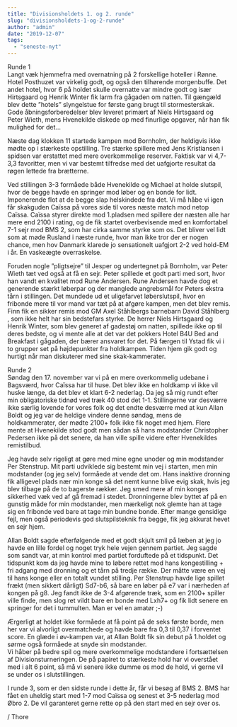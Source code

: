 ```yaml
---
title: "Divisionsholdets 1. og 2. runde"
slug: "divisionsholdets-1-og-2-runde"
author: "admin"
date: "2019-12-07"
tags: 
  - "seneste-nyt"
---
```


Runde 1  
Langt væk hjemmefra med overnatning på 2 forskellige hoteller i Rønne. Hotel Posthuzet var virkelig godt, og også den tilhørende morgenbuffe. Det andet hotel, hvor 6 på holdet skulle overnatte var mindre godt og især Hirtsgaard og Henrik Winter fik larm fra gågaden om natten. Til gængæld blev dette ”hotels” slyngelstue for første gang brugt til stormesterskak. Gode åbningsforberedelser blev leveret primært af Niels Hirtsgaard og Peter Wieth, mens Hvenekilde diskede op med finurlige opgaver, når han fik mulighed for det…  
  
Næste dag klokken 11 startede kampen mod Bornholm, der heldigvis ikke mødte op i stærkeste opstilling. Tre stærke spillere med Jens Kristiansen i spidsen var erstattet med mere overkommelige reserver. Faktisk var vi 4,7-3,3 favoritter, men vi var bestemt tilfredse med det uafgjorte resultat da røgen lettede fra brætterne.  
  
Ved stillingen 3-3 formåede både Hvenekilde og Michael at holde slutspil, hvor de begge havde en springer mod løber og en bonde for lidt. Imponerende flot at de begge slap helskindede fra det. Vi må håbe vi igen får skakguden Caïssa på vores side til vores næste match mod netop Caïssa. Caïssa styrer direkte mod 1.pladsen med spillere der næsten alle har mere end 2100 i rating, og de fik startet overbevisende med en komfortabel 7-1 sejr mod BMS 2, som har cirka samme styrke som os. Det bliver vel lidt som at møde Rusland i næste runde, hvor man ikke tror der er nogen chance, men hov Danmark klarede jo sensationelt uafgjort 2-2 ved hold-EM i år. En vaskeægte overraskelse.

Foruden nogle ”pligtsejre” til Jesper og undertegnet på Bornholm, var Peter Wieth tæt ved også at få en sejr. Peter spillede et godt parti med sort, hvor han vandt en kvalitet mod Rune Andersen. Rune Andersen havde dog et generende stærkt løberpar og der manglede angrebsmål for Peters ekstra tårn i stillingen. Det mundede ud et uligefarvet løberslutspil, hvor en fribonde mere til vor mand var tæt på at afgøre kampen, men det blev remis. Finn fik en sikker remis mod GM Axel Ståhlbergs barnebarn David Ståhlberg , som ikke helt har sin bedstefars styrke. De herrer Niels Hirtsgaard og Henrik Winter, som blev generet af gadestøj om natten, spillede ikke op til deres bedste, og vi mente alle at det var det pokkers Hotel B4U Bed and Breakfast i gågaden, der bærer ansvaret for det. På færgen til Ystad fik vi i to grupper set på højdepunkter fra holdkampen. Tiden hjem gik godt og hurtigt når man diskuterer med sine skak-kammerater.

Runde 2  
Søndag den 17. november var vi på en mere overkommelig udebane i Bagsværd, hvor Caïssa har til huse. Det blev ikke en holdkamp vi ikke vil huske længe, da det blev et klart 6-2 nederlag. Da jeg så mig rundt efter min obligatoriske tidnød ved træk 40 stod det 1-1. Stillingerne var desværre ikke særlig lovende for vores folk og det endte desværre med at kun Allan Boldt og jeg var de heldige vindere denne søndag, mens de holdkammerater, der mødte 2100+ folk ikke fik noget med hjem. Flere mente at Hvenekilde stod godt men sådan så hans modstander Christopher Pedersen ikke på det senere, da han ville spille videre efter Hvenekildes remistilbud.  
  
Jeg havde selv rigeligt at gøre med mine egne unoder og min modstander Per Stenstrup. Mit parti udviklede sig bestemt min vej i starten, men min modstander (og jeg selv) formåede at vende det om. Hans inaktive dronning fik alligevel plads nær min konge så det nemt kunne blive evig skak, hvis jeg blev tilbage på de to bagerste rækker. Jeg smed mere af min konges sikkerhed væk ved af gå fremad i stedet. Dronningerne blev byttet af på en gunstig måde for min modstander, men mærkeligt nok glemte han at tage sig en fribonde ved bare at tage min bundne bonde. Efter mange gensidige fejl, men også periodevis god slutspilsteknik fra begge, fik jeg akkurat hevet en sejr hjem.

Allan Boldt sagde efterfølgende med et godt skjult smil på læben at jeg jo havde en lille fordel og noget tryk hele vejen gennem partiet. Jeg sagde som sandt var, at min kontrol med partiet forduftede på et tidspunkt. Det tidspunkt kom da jeg havde mine to løbere rettet mod hans kongestilling + fri adgang med dronning og et tårn på tredje række. Der måtte være en vej til hans konge eller en totalt vundet stilling. Per Stenstrup havde lige spillet frækt (men sikkert dårligt) Sd7-b6, så bare en løber på e7 var i nærheden af kongen på g8. Jeg fandt ikke de 3-4 afgørende træk, som en 2100+ spiller ville finde, men slog ret vildt bare en bonde med Lxh7+ og fik lidt senere en springer for det i tummulten. Man er vel en amatør ;-)  
  
Ærgerligt at holdet ikke formåede at få point på de seks første borde, men her var vi alvorligt overmatchede og havde bare fra 0,3 til 0,37 i forventet score. En glæde i øv-kampen var, at Allan Boldt fik sin debut på 1.holdet og sørme også formåede at snyde sin modstander.  
Vi håber på bedre spil og mere overkommelige modstandere i fortsættelsen af Divisionsturneringen. De på papiret to stærkeste hold har vi overstået med i alt 6 point, så må vi senere ikke dumme os mod de hold, vi gerne vil se under os i slutstillingen.  
  
I runde 3, som er den sidste runde i dette år, får vi besøg af BMS 2. BMS har fået en uheldig start med 1-7 mod Caïssa og senest et 3-5 nederlag mod Øbro 2. De vil garanteret gerne rette op på den start med en sejr over os.

/ Thore
